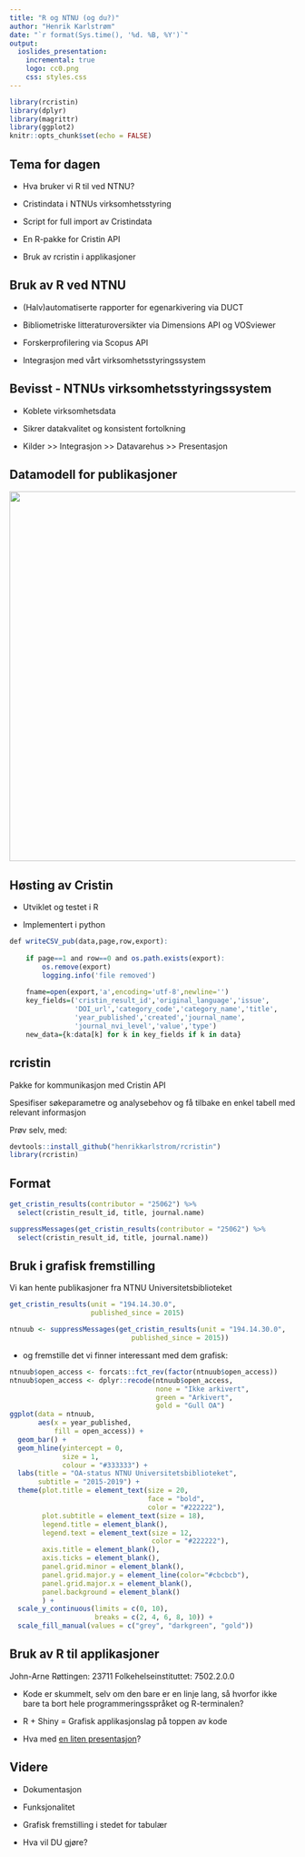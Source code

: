 ```yaml
---
title: "R og NTNU (og du?)"
author: "Henrik Karlstrøm"
date: "`r format(Sys.time(), '%d. %B, %Y')`"
output: 
  ioslides_presentation:
    incremental: true
    logo: cc0.png
    css: styles.css
---
```


```r
library(rcristin)
library(dplyr)
library(magrittr)
library(ggplot2)
knitr::opts_chunk$set(echo = FALSE)
```

## Tema for dagen

- Hva bruker vi R til ved NTNU?

- Cristindata i NTNUs virksomhetsstyring

- Script for full import av Cristindata

- En R-pakke for Cristin API

- Bruk av rcristin i applikasjoner 


## Bruk av R ved NTNU

- (Halv)automatiserte rapporter for egenarkivering via DUCT

- Bibliometriske litteraturoversikter via Dimensions API og VOSviewer

- Forskerprofilering via Scopus API

- Integrasjon med vårt virksomhetsstyringssystem


## Bevisst - NTNUs virksomhetsstyringssystem

- Koblete virksomhetsdata

- Sikrer datakvalitet og konsistent fortolkning

- Kilder >> Integrasjon >> Datavarehus >> Presentasjon


## Datamodell for publikasjoner

![](data_modell.png){width=650px}

## Høsting av Cristin

- Utviklet og testet i R

- Implementert i python

```r

def writeCSV_pub(data,page,row,export):
    
    if page==1 and row==0 and os.path.exists(export):
        os.remove(export)
        logging.info('file removed')
    
    fname=open(export,'a',encoding='utf-8',newline='')
    key_fields=('cristin_result_id','original_language','issue',
                'DOI_url','category_code','category_name','title',
                'year_published','created','journal_name',
                'journal_nvi_level','value','type')
    new_data={k:data[k] for k in key_fields if k in data}

```


## rcristin

Pakke for kommunikasjon med Cristin API

Spesifiser søkeparametre og analysebehov og få tilbake en enkel tabell med relevant informasjon

Prøv selv, med:

```r
devtools::install_github("henrikkarlstrom/rcristin")
library(rcristin)
```


## Format

```r
get_cristin_results(contributor = "25062") %>%
  select(cristin_result_id, title, journal.name)
```

```r
suppressMessages(get_cristin_results(contributor = "25062") %>%
  select(cristin_result_id, title, journal.name))
```


## Bruk i grafisk fremstilling

Vi kan hente publikasjoner fra NTNU Universitetsbiblioteket
```r
get_cristin_results(unit = "194.14.30.0",
                    published_since = 2015)
```

```r
ntnuub <- suppressMessages(get_cristin_results(unit = "194.14.30.0", 
                              published_since = 2015))
```

- og fremstille det vi finner interessant med dem grafisk:

```r
ntnuub$open_access <- forcats::fct_rev(factor(ntnuub$open_access))
ntnuub$open_access <- dplyr::recode(ntnuub$open_access,
                                    none = "Ikke arkivert",
                                    green = "Arkivert",
                                    gold = "Gull OA")
ggplot(data = ntnuub,
       aes(x = year_published,
           fill = open_access)) +
  geom_bar() +
  geom_hline(yintercept = 0,
             size = 1,
             colour = "#333333") +
  labs(title = "OA-status NTNU Universitetsbiblioteket",
       subtitle = "2015-2019") +
  theme(plot.title = element_text(size = 20,
                                  face = "bold",
                                  color = "#222222"),
        plot.subtitle = element_text(size = 18),
        legend.title = element_blank(),
        legend.text = element_text(size = 12,
                                   color = "#222222"),
        axis.title = element_blank(),
        axis.ticks = element_blank(),
        panel.grid.minor = element_blank(),
        panel.grid.major.y = element_line(color="#cbcbcb"),
        panel.grid.major.x = element_blank(),
        panel.background = element_blank()
        ) +
  scale_y_continuous(limits = c(0, 10),
                     breaks = c(2, 4, 6, 8, 10)) +
  scale_fill_manual(values = c("grey", "darkgreen", "gold"))
```


## Bruk av R til applikasjoner

<div class="notes">
John-Arne Røttingen: 23711
Folkehelseinstituttet: 7502.2.0.0
</div>

- Kode er skummelt, selv om den bare er en linje lang, så hvorfor ikke bare ta bort hele programmeringsspråket og R-terminalen?

- R + Shiny = Grafisk applikasjonslag på toppen av kode

- Hva med [en liten presentasjon](https://henrikkarlstrom.shinyapps.io/rcristindemo/)?


## Videre

- Dokumentasjon

- Funksjonalitet

- Grafisk fremstilling i stedet for tabulær

- Hva vil DU gjøre?